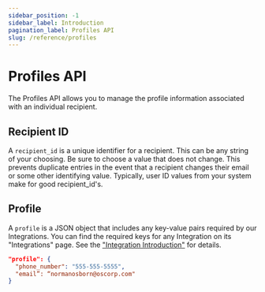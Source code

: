 ```yaml
---
sidebar_position: -1
sidebar_label: Introduction
pagination_label: Profiles API
slug: /reference/profiles
---
```


# Profiles API

The Profiles API allows you to manage the profile information associated with an individual recipient.

## Recipient ID

A `recipient_id` is a unique identifier for a recipient. This can be any string of your choosing. Be sure to choose a value that does not change. This prevents duplicate entries in the event that a recipient changes their email or some other identifying value. Typically, user ID values from your system make for good recipient_id's.

## Profile

A `profile` is a JSON object that includes any key-value pairs required by our Integrations. You can find the required keys for any Integration on its "Integrations" page. See the ["Integration Introduction"](doc:integrations-introduction) for details.

```json
"profile": {
  "phone_number": "555-555-5555",
  "email”: “normanosborn@oscorp.com"
}
```
